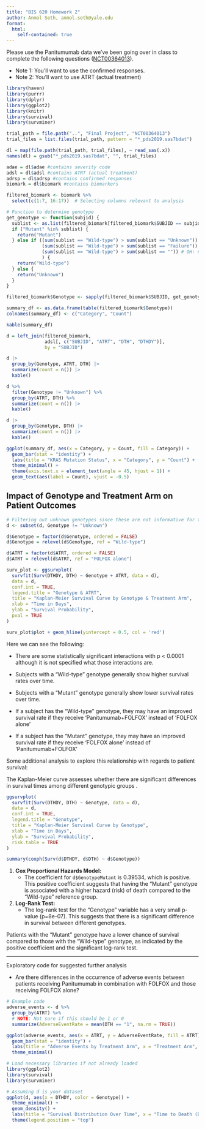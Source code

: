 ```yaml
---
title: "BIS 620 Homework 2"
author: Anmol Seth, anmol.seth@yale.edu
format:
  html:
    self-contained: true
---
```


Please use the Panitumumab data we've been going over in class to complete the following questions ([NCT00364013](https://clinicaltrials.gov/ct2/show/NCT00364013?term=NCT00364013&draw=2&rank=1)). 

- Note 1: You'll want to use the confirmed responses.
- Note 2: You'll want to use ATRT (actual treatment)

```r
library(haven)
library(purrr)
library(dplyr)
library(ggplot2)
library(knitr)
library(survival)
library(survminer)

trial_path = file.path("..", "Final Project", "NCT00364013")
trial_files = list.files(trial_path, pattern = "*_pds2019.sas7bdat")

dl = map(file.path(trial_path, trial_files), ~ read_sas(.x))
names(dl) = gsub("*_pds2019.sas7bdat", "", trial_files)

adae = dl$adae #contains severity code 
adsl = dl$adsl #contains ATRT (actual treatment)
adrsp = dl$adrsp #contains confirmed responses
biomark = dl$biomark #contains biomarkers
```

```r
filtered_biomark <- biomark %>%
  select(c(1:7, 16:17))  # Selecting columns relevant to analysis

# Function to determine genotype
get_genotype <- function(subjid) {
  sublist <- as.list(filtered_biomark[filtered_biomark$SUBJID == subjid, ][, c(3, 5, 7, 9)])
  if ("Mutant" %in% sublist) {
    return("Mutant")
  } else if ((sum(sublist == "Wild-type") > sum(sublist == "Unknown")) | 
             (sum(sublist == "Wild-type") > sum(sublist == "Failure")) |
             (sum(sublist == "Wild-type") > sum(sublist == "")) # OH: need to include empty set
             ) {
    return("Wild-type")
  } else {
    return("Unknown")
  }
}

filtered_biomark$Genotype <- sapply(filtered_biomark$SUBJID, get_genotype)

summary_df <- as.data.frame(table(filtered_biomark$Genotype))
colnames(summary_df) <- c("Category", "Count")

kable(summary_df)
```

```r
d = left_join(filtered_biomark, 
              adsl[, c("SUBJID", "ATRT", "DTH", "DTHDY")], 
              by = "SUBJID")

d |>
  group_by(Genotype, ATRT, DTH) |>
  summarize(count = n()) |>
  kable()
```

```r
d %>%
  filter(Genotype != "Unknown") %>%
  group_by(ATRT, DTH) %>%
  summarize(count = n()) |>
  kable()
```

```r
d |>
  group_by(Genotype, DTH) |>
  summarize(count = n()) |>
  kable()
```

```r
ggplot(summary_df, aes(x = Category, y = Count, fill = Category)) +
  geom_bar(stat = "identity") +
  labs(title = "KRAS Mutation Status", x = "Category", y = "Count") +
  theme_minimal() +
  theme(axis.text.x = element_text(angle = 45, hjust = 1)) +  
  geom_text(aes(label = Count), vjust = -0.5)
```

## Impact of Genotype and Treatment Arm on Patient Outcomes

```r
# Filtering out unknown genotypes since these are not informative for this analysis
d <- subset(d, Genotype != "Unknown")

d$Genotype = factor(d$Genotype, ordered = FALSE)
d$Genotype = relevel(d$Genotype, ref = "Wild-type")

d$ATRT = factor(d$ATRT, ordered = FALSE)
d$ATRT = relevel(d$ATRT, ref = "FOLFOX alone")

surv_plot <- ggsurvplot(
  survfit(Surv(DTHDY, DTH) ~ Genotype + ATRT, data = d),
  data = d,
  conf.int = TRUE,
  legend.title = "Genotype & ATRT",
  title = "Kaplan-Meier Survival Curve by Genotype & Treatment Arm",
  xlab = "Time in Days",
  ylab = "Survival Probability",
  pval = TRUE
)

surv_plot$plot + geom_hline(yintercept = 0.5, col = 'red')
```

Here we can see the following:

- There are some statistically significant interactions with p < 0.0001 although it is not specified what those interactions are.

- Subjects with a "Wild-type" genotype generally show higher survival rates over time. 

- Subjects with a "Mutant" genotype generally show lower survival rates over time.

- If a subject has the "Wild-type" genotype, they may have an improved survival rate if they receive 'Panitumumab+FOLFOX' instead of 'FOLFOX alone'

- If a subject has the "Mutant" genotype, they may have an improved survival rate if they receive 'FOLFOX alone' instead of 'Panitumumab+FOLFOX'


Some additional analysis to explore this relationship with regards to patient survival:

The Kaplan-Meier curve assesses whether there are significant differences in survival times among different genotypic groups .

```r
ggsurvplot(
  survfit(Surv(DTHDY, DTH) ~ Genotype, data = d),
  data = d,
  conf.int = TRUE,
  legend.title = "Genotype",
  title = "Kaplan-Meier Survival Curve by Genotype",
  xlab = "Time in Days",
  ylab = "Survival Probability",
  risk.table = TRUE
)
```

```r
summary(coxph(Surv(d$DTHDY, d$DTH) ~ d$Genotype))
```

1. **Cox Proportional Hazards Model:**
   - The coefficient for `d$GenotypeMutant` is 0.39534, which is positive. This positive coefficient suggests that having the "Mutant" genotype is associated with a higher hazard (risk) of death compared to the "Wild-type" reference group.

2. **Log-Rank Test:**
   - The log-rank test for the "Genotype" variable has a very small p-value (p=8e-07). This suggests that there is a significant difference in survival between different genotypes.

Patients with the "Mutant" genotype have a lower chance of survival compared to those with the "Wild-type" genotype, as indicated by the positive coefficient and the significant log-rank test.

-----------------------
Exploratory code for suggested further analysis 

- Are there differences in the occurrence of adverse events between patients receiving Panitumumab in combination with FOLFOX and those receiving FOLFOX alone?

```r
# Example code
adverse_events <- d %>%
  group_by(ATRT) %>%
  # NOTE: Not sure if this should be 1 or 0
  summarize(AdverseEventRate = mean(DTH == "1", na.rm = TRUE))

ggplot(adverse_events, aes(x = ATRT, y = AdverseEventRate, fill = ATRT)) +
  geom_bar(stat = "identity") +
  labs(title = "Adverse Events by Treatment Arm", x = "Treatment Arm", y = "Adverse Event Rate") +
  theme_minimal()

```

```r
# Load necessary libraries if not already loaded
library(ggplot2)
library(survival)
library(survminer)

# Assuming d is your dataset
ggplot(d, aes(x = DTHDY, color = Genotype)) +
  theme_minimal() +
  geom_density() +
  labs(title = "Survival Distribution Over Time", x = "Time to Death (Days)", y = "Density") +
  theme(legend.position = "top")

```





